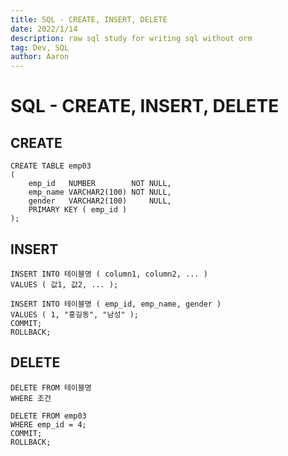 ```yaml
---
title: SQL - CREATE, INSERT, DELETE
date: 2022/1/14
description: raw sql study for writing sql without orm
tag: Dev, SQL
author: Aaron
---
```

# SQL - CREATE, INSERT, DELETE

## CREATE
```
CREATE TABLE emp03
(
    emp_id   NUMBER        NOT NULL,
    emp_name VARCHAR2(100) NOT NULL,
    gender   VARCHAR2(100)     NULL,
    PRIMARY KEY ( emp_id )
);
```

## INSERT
```
INSERT INTO 테이블명 ( column1, column2, ... )
VALUES ( 값1, 값2, ... );
```
```
INSERT INTO 테이블명 ( emp_id, emp_name, gender )
VALUES ( 1, "홍길동", "남성" );
COMMIT;
ROLLBACK;
```

## DELETE
```
DELETE FROM 테이블명
WHERE 조건
```
```
DELETE FROM emp03
WHERE emp_id = 4;
COMMIT;
ROLLBACK;
```
